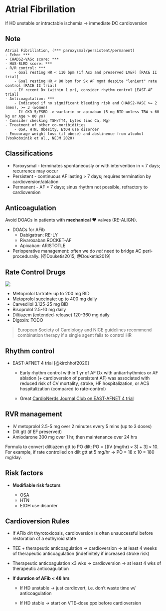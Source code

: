 # Atrial Fibrillation

::: callout-important
If HD unstable or intractable ischemia → immediate DC cardioversion
:::

## Note

``` text
Atrial Fibrillation, (*** paroxysmal/persistent/permanent)
- Echo: ***
- CHADS2-VASc score: ***
- HAS-BLED score: ***
- R/R control: ***
    - Goal resting HR < 110 bpm (if Asx and preserved LVEF) [RACE II trial]
    - Goal resting HR < 80 bpm for Sx AF mgmt despite "lenient" rate control [RACE II trial]
    - If recent Dx (within 1 yr), consider rhythm control [EAST-AF trial]
- Anticoagulation: ***
    - Indicated if no significant bleeding risk and CHADS2-VASC >= 2 (men), >= 3 (women)
    - If CKD 5/ESRD -> warfarin or apixaban (5 mg BID unless TBW < 60 kg or Age > 80 yo)
- Consider checking TSH/fT4, Lytes (inc Ca, Mg)
- Treatment of other co-moribidities
    - OSA, HTN, Obesity, EtOH use disorder
- Encourage weight loss (if obese) and abstinence from alcohol (Voskoboinik et al., NEJM 2020)
```

## Classifications

-   Paroxysmal - terminates spontaneously or with intervention in \< 7 days; recurrence may occur
-   Persistent - continuous AF lasting \> 7 days; requires termination by cardioversion/ablation
-   Permanent - AF \> 7 days; sinus rhythm not possible, refractory to cardioversion

## Anticoagulation

::: callout-warning
Avoid DOACs in patients with **mechanical** ❤️ valves (RE-ALIGN).
:::

-   DOACs for AFib
    -   Dabigatran: RE-LY
    -   Rivaroxaban:ROCKET-AF
    -   Apixaban: ARISTOTLE
-   Perioperative management: often we do *not* need to bridge AC peri-procedurally. [@Douketis2015; @Douketis2019]

## Rate Control Drugs

![](images/afib-rate-ctrl.png)

-   Metoprolol tartrate: up to 200 mg BID
-   Metoprolol succinate: up to 400 mg daily
-   Carvedilol 3.125-25 mg BID
-   Bisoprolol 2.5-10 mg daily
-   Diltiazem (extended-release) 120-360 mg daily
-   Digoxin: TODO

> European Society of Cardiology and NICE guidelines recommend combination therapy if a single agent fails to control HR

## Rhythm control

-   EAST-AFNET 4 trial [@kirchhof2020]

    -   Early rhythm control within 1 yr of AF Dx with antiarrhythmics or AF ablation (+ cardioversion of persistent AF) was associated with reduced risk of CV mortality, stroke, HF hospitalization, or ACS hospitalization (compared to rate-control)

    -   Great [CardioNerds Journal Club on EAST-AFNET 4 trial](https://www.cardionerds.com/cardsjc-east-afnet4-trial/)

## RVR management

-   IV metoprolol 2.5-5 mg over 2 minutes every 5 mins (up to 3 doses)
-   Dilt gtt (if EF preserved)
-   Amiodarone 300 mg over 1 hr, then maintenance over 24 hrs

Formula to convert diltiazem gtt to PO dilt: $\text{PO} = [(\text{IV (mg/hr)} \times 3) + 3] \times 10$. For example, if rate controlled on dilt gtt at 5 mg/hr → PO = 18 x 10 = 180 mg/day.

## Risk factors

-   **Modifiable risk factors**

    -   OSA
    -   HTN
    -   EtOH use disorder

## Cardioversion Rules

-   If AFib d/t thyrotoxicosis, cardioversion is often unsuccessful before restoration of a euthyroid state

-   TEE + therapeutic anticoagulation → cardioversion → at least 4 weeks of therapeutic anticoagulation (indefinitely if increased stroke risk)

-   Therapeutic anticoagulation x3 wks → cardioversion → at least 4 wks of therapeutic anticoagulation

-   **If duration of AFib \< 48 hrs**

    -   If HD unstable → just cardiovert, i.e. don't waste time w/ anticoagulation

    -   If HD stable → start on VTE-dose ppx before cardioversion
